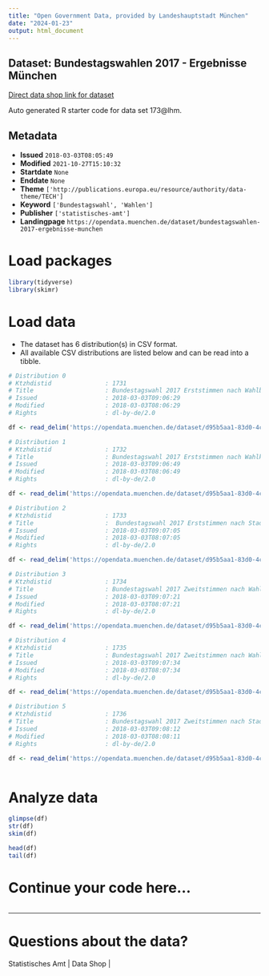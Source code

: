 ```yaml
---
title: "Open Government Data, provided by Landeshauptstadt München"
date: "2024-01-23"
output: html_document
---
```


## Dataset: Bundestagswahlen 2017 - Ergebnisse München

[Direct data shop link for dataset](https://opendata.muenchen.de/dataset/bundestagswahlen-2017-ergebnisse-munchen)

Auto generated R starter code for data set 173@lhm.

## Metadata

- **Issued** `2018-03-03T08:05:49`
- **Modified** `2021-10-27T15:10:32`
- **Startdate** `None`
- **Enddate** `None`
- **Theme** `['http://publications.europa.eu/resource/authority/data-theme/TECH']`
- **Keyword** `['Bundestagswahl', 'Wahlen']`
- **Publisher** `['statistisches-amt']`
- **Landingpage** `https://opendata.muenchen.de/dataset/bundestagswahlen-2017-ergebnisse-munchen`


# Load packages

```r

library(tidyverse)
library(skimr)

```

# Load data

-   The dataset has 6 distribution(s) in CSV format.
-   All available CSV distributions are listed below and can be read into a tibble.

```r

# Distribution 0
# Ktzhdistid               : 1731
# Title                    : Bundestagswahl 2017 Erststimmen nach Wahlbezirken
# Issued                   : 2018-03-03T09:06:29
# Modified                 : 2018-03-03T08:06:29
# Rights                   : dl-by-de/2.0

df <- read_delim('https://opendata.muenchen.de/dataset/d95b5aa1-83d0-4c15-9a12-661c2e3622ff/resource/14732d87-21b4-4689-b824-68b2d5a43248/download/btw2017amtlicherststimmenwahlbezirke.csv')

# Distribution 1
# Ktzhdistid               : 1732
# Title                    : Bundestagswahl 2017 Erststimmen nach Wahlkreisen
# Issued                   : 2018-03-03T09:06:49
# Modified                 : 2018-03-03T08:06:49
# Rights                   : dl-by-de/2.0

df <- read_delim('https://opendata.muenchen.de/dataset/d95b5aa1-83d0-4c15-9a12-661c2e3622ff/resource/339d69ec-69ce-4675-a397-3fb54507c124/download/btw2017amtlicherststimmenwahlkreise.csv')

# Distribution 2
# Ktzhdistid               : 1733
# Title                    :  Bundestagswahl 2017 Erststimmen nach Stadtbezirken
# Issued                   : 2018-03-03T09:07:05
# Modified                 : 2018-03-03T08:07:05
# Rights                   : dl-by-de/2.0

df <- read_delim('https://opendata.muenchen.de/dataset/d95b5aa1-83d0-4c15-9a12-661c2e3622ff/resource/bcf97087-9198-4736-8715-23975e1229c5/download/btw2017amtlicherststimmenstadtbezirke.csv')

# Distribution 3
# Ktzhdistid               : 1734
# Title                    : Bundestagswahl 2017 Zweitstimmen nach Wahlkreisen
# Issued                   : 2018-03-03T09:07:21
# Modified                 : 2018-03-03T08:07:21
# Rights                   : dl-by-de/2.0

df <- read_delim('https://opendata.muenchen.de/dataset/d95b5aa1-83d0-4c15-9a12-661c2e3622ff/resource/1655cdc8-13c3-489b-94a6-19a887da714d/download/btw2017amtlichzweitstimmenwahlkreise.csv')

# Distribution 4
# Ktzhdistid               : 1735
# Title                    : Bundestagswahl 2017 Zweitstimmen nach Wahlbezirken
# Issued                   : 2018-03-03T09:07:34
# Modified                 : 2018-03-03T08:07:34
# Rights                   : dl-by-de/2.0

df <- read_delim('https://opendata.muenchen.de/dataset/d95b5aa1-83d0-4c15-9a12-661c2e3622ff/resource/fba0bca0-aaa6-4888-a5d9-ecf25c845575/download/btw2017amtlichzweitstimmenwahlbezirke.csv')

# Distribution 5
# Ktzhdistid               : 1736
# Title                    : Bundestagswahl 2017 Zweitstimmen nach Stadtbezirken
# Issued                   : 2018-03-03T09:08:12
# Modified                 : 2018-03-03T08:08:11
# Rights                   : dl-by-de/2.0

df <- read_delim('https://opendata.muenchen.de/dataset/d95b5aa1-83d0-4c15-9a12-661c2e3622ff/resource/7b1ee971-6c60-4c9b-9675-8aa211a51be7/download/btw2017amtlichzweitstimmenstadtbezirke.csv')



```

# Analyze data

```r

glimpse(df)
str(df)
skim(df)

head(df)
tail(df)

```

# Continue your code here...

```r

```

------------------------------------------------------------------------

# Questions about the data?

Statistisches Amt | Data Shop | 
